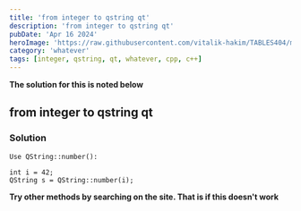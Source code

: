 ```yaml
---
title: 'from integer to qstring qt'
description: 'from integer to qstring qt'
pubDate: 'Apr 16 2024'
heroImage: 'https://raw.githubusercontent.com/vitalik-hakim/TABLES404/main/error_b/misc.png'
category: 'whatever'
tags: [integer, qstring, qt, whatever, cpp, c++]
---
```


**The solution for this is noted below**

## from integer to qstring qt

### Solution

```whatever
Use QString::number():

int i = 42;
QString s = QString::number(i);
```

**Try other methods by searching on the site. That is if this doesn't work**
